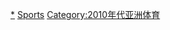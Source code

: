 {{portal|亞洲|體育運動}}
{{Year by category
| m = 2
| c = 0
| d = 1
| y = 6
| cat = 亞洲體育
| sortkey = 亞洲體育
| in = 
| parent = 各年份亞洲體育
| subcat = 2016年亞洲
}}
[[Category:2016年體育|*]]
[[Category:2016年亞洲|Sports]]
[[Category:2010年代亚洲体育|Category:2010年代亚洲体育]]